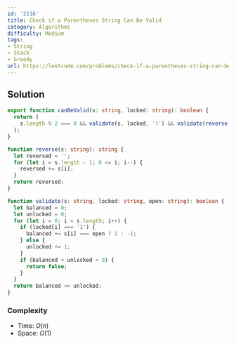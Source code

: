 ```yaml
---
id: '2116'
title: Check if a Parentheses String Can Be Valid
category: Algorithms
difficulty: Medium
tags:
- String
- Stack
- Greedy
url: https://leetcode.com/problems/check-if-a-parentheses-string-can-be-valid
---
```


## Solution

```typescript filename="solution.ts" copy
export function canBeValid(s: string, locked: string): boolean {
  return (
    s.length % 2 === 0 && validate(s, locked, '(') && validate(reverse(s), reverse(locked), ')')
  );
}

function reverse(s: string): string {
  let reversed = '';
  for (let i = s.length - 1; 0 <= i; i--) {
    reversed += s[i];
  }
  return reversed;
}

function validate(s: string, locked: string, open: string): boolean {
  let balanced = 0;
  let unlocked = 0;
  for (let i = 0; i < s.length; i++) {
    if (locked[i] === '1') {
      balanced += s[i] === open ? 1 : -1;
    } else {
      unlocked += 1;
    }
    if (balanced + unlocked < 0) {
      return false;
    }
  }
  return balanced <= unlocked;
}
```

### Complexity

- Time: $O(n)$
- Space: $O(1)$

